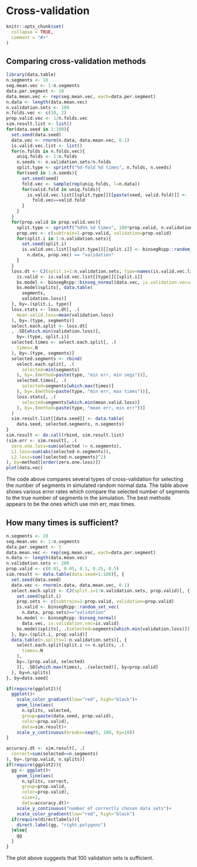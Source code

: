 <!--
%\VignetteEngine{knitr::knitr}
%\VignetteIndexEntry{Cross-validation}
-->

# Cross-validation

```{r setup, include = FALSE}
knitr::opts_chunk$set(
  collapse = TRUE,
  comment = "#>"
)
```

## Comparing cross-validation methods

```{r}
library(data.table)
n.segments <- 10
seg.mean.vec <- 1:n.segments
data.per.segment <- 10
data.mean.vec <- rep(seg.mean.vec, each=data.per.segment)
n.data <- length(data.mean.vec)
n.validation.sets <- 100
n.folds.vec <- c(10, 2)
prop.valid.vec <- 1/n.folds.vec
sim.result.list <- list()
for(data.seed in 1:100){
  set.seed(data.seed)
  data.vec <- rnorm(n.data, data.mean.vec, 0.1)
  is.valid.vec.list <- list()
  for(n.folds in n.folds.vec){
    uniq.folds <- 1:n.folds
    n.seeds <- n.validation.sets/n.folds
    split.type <- sprintf("%d-fold %d times", n.folds, n.seeds)
    for(seed in 1:n.seeds){
      set.seed(seed)
      fold.vec <- sample(rep(uniq.folds, l=n.data))
      for(valid.fold in uniq.folds){
        is.valid.vec.list[[split.type]][[paste(seed, valid.fold)]] <-
          fold.vec==valid.fold
      }
    }
  }
  for(prop.valid in prop.valid.vec){
    split.type <- sprintf("%d%% %d times", 100*prop.valid, n.validation.sets)
    prop.vec <- c(subtrain=1-prop.valid, validation=prop.valid)
    for(split.i in 1:n.validation.sets){
      set.seed(split.i)
      is.valid.vec.list[[split.type]][[split.i]] <- binsegRcpp::random_set_vec(
        n.data, prop.vec) == "validation"
    }
  }
  loss.dt <- CJ(split.i=1:n.validation.sets, type=names(is.valid.vec.list))[, {
    is.valid <- is.valid.vec.list[[type]][[split.i]]
    bs.model <- binsegRcpp::binseg_normal(data.vec, is.validation.vec=is.valid)
    bs.model$splits[, data.table(
      segments,
      validation.loss)]
  }, by=.(split.i, type)]
  loss.stats <- loss.dt[, .(
    mean.valid.loss=mean(validation.loss)
  ), by=.(type, segments)]
  select.each.split <- loss.dt[
  , .SD[which.min(validation.loss)],
    by=.(type, split.i)]
  selected.times <- select.each.split[, .(
    times=.N
  ), by=.(type, segments)]
  selected.segments <- rbind(
    select.each.split[, .(
      selected=min(segments)
    ), by=.(method=paste(type, "min err, min segs"))],
    selected.times[, .(
      selected=segments[which.max(times)]
    ), by=.(method=paste(type, "min err, max times"))],
    loss.stats[, .(
      selected=segments[which.min(mean.valid.loss)]
    ), by=.(method=paste(type, "mean err, min err"))]
  )
  sim.result.list[[data.seed]] <- data.table(
    data.seed, selected.segments, n.segments)
}
sim.result <- do.call(rbind, sim.result.list)
(sim.err <- sim.result[, .(
  zero.one.loss=sum(selected != n.segments),
  L1.loss=sum(abs(selected-n.segments)),
  L2.loss=sum((selected-n.segments)^2)
), by=method][order(zero.one.loss)])
plot(data.vec)
```

The code above compares several types of cross-validation for
selecting the number of segments in simulated random normal data. The
table above shows various error rates which compare the selected
number of segments to the true number of segments in the
simulation. The best methods appears to be the ones which use min err,
max times.

## How many times is sufficient?

```{r}
n.segments <- 20
seg.mean.vec <- 1:n.segments
data.per.segment <- 5
data.mean.vec <- rep(seg.mean.vec, each=data.per.segment)
n.data <- length(data.mean.vec)
n.validation.sets <- 200
prop.valid <- c(0.01, 0.05, 0.1, 0.25, 0.5)
sim.result <- data.table(data.seed=1:100)[, {
  set.seed(data.seed)
  data.vec <- rnorm(n.data, data.mean.vec, 0.1)
  select.each.split <- CJ(split.i=1:n.validation.sets, prop.valid)[, {
    set.seed(split.i)
    prop.sets <- c(subtrain=1-prop.valid, validation=prop.valid)
    is.valid <- binsegRcpp::random_set_vec(
      n.data, prop.sets)=="validation"
    bs.model <- binsegRcpp::binseg_normal(
      data.vec, is.validation.vec=is.valid)
    bs.model$splits[, .(selected=segments[which.min(validation.loss)])]
  }, by=.(split.i, prop.valid)]
  data.table(n.splits=1:n.validation.sets)[, {
    select.each.split[split.i <= n.splits, .(
      times=.N
    ),
    by=.(prop.valid, selected)
    ][, .SD[which.max(times), .(selected)], by=prop.valid]
  }, by=n.splits]
}, by=data.seed]

if(require(ggplot2)){
  ggplot()+
    scale_color_gradient(low="red", high="black")+
    geom_line(aes(
      n.splits, selected,
      group=paste(data.seed, prop.valid),
      color=prop.valid),
      data=sim.result)+
    scale_y_continuous(breaks=seq(0, 100, by=10))
}

accuracy.dt <- sim.result[, .(
  correct=sum(selected==n.segments)
), by=.(prop.valid, n.splits)]
if(require(ggplot2)){
  gg <- ggplot()+
    geom_line(aes(
      n.splits, correct,
      group=prop.valid,
      color=prop.valid),
      size=2,
      data=accuracy.dt)+
    scale_y_continuous("number of correctly chosen data sets")+
    scale_color_gradient(low="red", high="black")
  if(require(directlabels)){
    direct.label(gg, "right.polygons")
  }else{
    gg
  }
}
```

The plot above suggests that 100 validation sets is sufficient.

